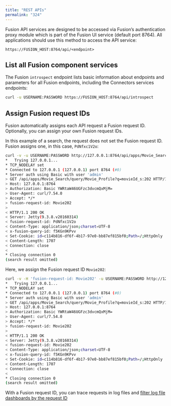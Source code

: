 ```yaml
---
title: "REST APIs"
permalink: "324"
---
```


Fusion API services are designed to be accessed via Fusion’s authentication proxy module which is part of the Fusion UI service (default port 8764). All applications should use this method to access the API service:

```
https://FUSION_HOST:8764/api/<endpoint>
```

## List all Fusion component services

The Fusion `introspect` endpoint lists basic information about endpoints and parameters for all Fusion endpoints,
including the Connectors services endpoints:

```bash
curl -u USERNAME:PASSWORD https://FUSION_HOST:8764/api/introspect
```

## Assign Fusion request IDs

Fusion automatically assigns each API request a Fusion request ID. Optionally, you can assign your own Fusion request IDs.

In this example of a search, the request does not set the Fusion request ID. Fusion assigns one, in this case, `PdNfxc1V2o`:

```bash
curl -v -u USERNAME:PASSWORD http://127.0.0.1:8764/api/apps/Movie_Search/query/Movie_Profile?q=movieId_s:202
*   Trying 127.0.0.1...
* TCP_NODELAY set
* Connected to 127.0.0.1 (127.0.0.1) port 8764 (#0)
* Server auth using Basic with user 'admin'
> GET /api/apps/Movie_Search/query/Movie_Profile?q=movieId_s:202 HTTP/1.1
> Host: 127.0.0.1:8764
> Authorization: Basic YWRtaW46UGFzc3dvcmQxMjM=
> User-Agent: curl/7.54.0
> Accept: */*
> fusion-request-id: Movie202
>
< HTTP/1.1 200 OK
< Server: Jetty(9.3.8.v20160314)
< fusion-request-id: PdNfxc1V2o
< Content-Type: application/json;charset=UTF-8
< x-fusion-query-id: f5KGn9KPvv
< Set-Cookie: id=c114b816-df6f-4b17-97e0-bb87ef815bf0;Path=/;HttpOnly
< Content-Length: 1707
< Connection: close
<
* Closing connection 0
(search result omitted)
```

Here, we assign the Fusion request ID `Movie202`:

```bash
curl -v -H 'fusion-request-id: Movie202' -u USERNAME:PASSWORD http://127.0.0.1:8764/api/apps/Movie_Search/query/Movie_Profile?q=movieId_s:202
*   Trying 127.0.0.1...
* TCP_NODELAY set
* Connected to 127.0.0.1 (127.0.0.1) port 8764 (#0)
* Server auth using Basic with user 'admin'
> GET /api/apps/Movie_Search/query/Movie_Profile?q=movieId_s:202 HTTP/1.1
> Host: 127.0.0.1:8764
> Authorization: Basic YWRtaW46UGFzc3dvcmQxMjM=
> User-Agent: curl/7.54.0
> Accept: */*
> fusion-request-id: Movie202
>
< HTTP/1.1 200 OK
< Server: Jetty(9.3.8.v20160314)
< fusion-request-id: Movie202
< Content-Type: application/json;charset=UTF-8
< x-fusion-query-id: f5KGn9KPvv
< Set-Cookie: id=c114b816-df6f-4b17-97e0-bb87ef815bf0;Path=/;HttpOnly
< Content-Length: 1707
< Connection: close
<
* Closing connection 0
(search result omitted)
```

With a Fusion request ID, you can trace requests in log files and [filter log file dashboards by the request ID](/how-to/668/use-dashboards-in-fusion-4-1#filter-in-a-logs-dashboard)